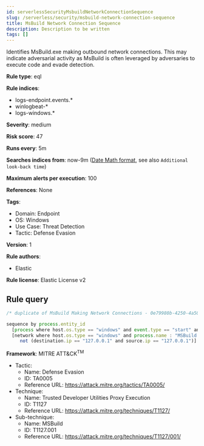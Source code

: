 ```yaml
---
id: serverlessSecurityMsbuildNetworkConnectionSequence
slug: /serverless/security/msbuild-network-connection-sequence
title: MsBuild Network Connection Sequence
description: Description to be written
tags: []
---
```


<div id="msbuild-network-connection-sequence"></div>

Identifies MsBuild.exe making outbound network connections. This may indicate adversarial activity as MsBuild is often leveraged by adversaries to execute code and evade detection.

**Rule type**: eql

**Rule indices**: 

* logs-endpoint.events.*
* winlogbeat-*
* logs-windows.*

**Severity**: medium

**Risk score**: 47

**Runs every**: 5m

**Searches indices from**: now-9m ([Date Math format](((ref))/common-options.html#date-math), see also <DocLink id="serverlessSecurityRulesUiCreate" section="set-the-rules-schedule">`Additional look-back time`</DocLink>)

**Maximum alerts per execution**: 100

**References**: None

**Tags**: 

* Domain: Endpoint
* OS: Windows
* Use Case: Threat Detection
* Tactic: Defense Evasion

**Version**: 1

**Rule authors**: 

* Elastic

**Rule license**: Elastic License v2

## Rule query

```js
/* duplicate of MsBuild Making Network Connections - 0e79980b-4250-4a50-a509-69294c14e84b */

sequence by process.entity_id
  [process where host.os.type == "windows" and event.type == "start" and process.name : "MSBuild.exe"]
  [network where host.os.type == "windows" and process.name : "MSBuild.exe" and
     not (destination.ip == "127.0.0.1" and source.ip == "127.0.0.1")]

```

**Framework**: MITRE ATT&CK<sup>TM</sup>

* Tactic:
    * Name: Defense Evasion
    * ID: TA0005
    * Reference URL: https://attack.mitre.org/tactics/TA0005/
* Technique:
    * Name: Trusted Developer Utilities Proxy Execution
    * ID: T1127
    * Reference URL: https://attack.mitre.org/techniques/T1127/
* Sub-technique:
    * Name: MSBuild
    * ID: T1127.001
    * Reference URL: https://attack.mitre.org/techniques/T1127/001/

